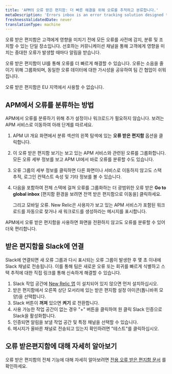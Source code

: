 ```yaml
---
title: 'APM의 오류 받은 편지함: 더 빠른 해결을 위해 오류를 추적하고 분류합니다.'
metaDescription: 'Errors inbox is an error tracking solution designed to put you in the driver’s seat when it comes to detecting, triaging, and resolving errors across your full application stack.'
freshnessValidatedDate: never
translationType: machine
---
```


오류 받은 편지함은 고객에게 영향을 미치기 전에 모든 오류를 사전에 감지, 분류 및 조치할 수 있는 단일 장소입니다. 선호하는 커뮤니케이션 채널을 통해 고객에게 영향을 미치는 중대한 오류가 발생할 때마다 알림을 받습니다.

오류 받은 편지함이 <InlinePopover type="apm"/>UI를 통해 오류를 더 빠르게 해결할 수 있습니다. 오류는 소음을 줄이기 위해 그룹화되며, 동일한 오류 데이터에 대한 가시성을 공유하여 팀 간 협업이 쉬워집니다.

<Callout variant="important">
  오류 받은 편지함은 EU 지역에서 사용할 수 없습니다.
</Callout>

## APM에서 오류를 분류하는 방법

APM에서 오류를 분류하기 위해 추가 설정이나 워크로드가 필요하지 않습니다. 보려는 APM 서비스로 이동하여 아래 단계를 따르세요.

1. APM UI 개요 화면에서 분류 섹션의 왼쪽 탐색에 있는 **오류 받은 편지함** 옵션을 클릭합니다.

2. 이 오류 받은 편지함 보기는 보고 있는 APM 서비스와 관련된 오류를 그룹화합니다. 모든 오류 세부 정보를 보고 APM UI에서 바로 오류를 분류할 수도 있습니다.

3. 오류 그룹의 세부 정보를 클릭하면 다른 화면이나 서비스로 이동하지 않고도 스택 추적, 로그인 컨텍스트 속성 및 기타 정보를 볼 수 있습니다.

4. 다음을 포함하여 전체 스택에 걸쳐 오류를 그룹화하는 더 광범위한 오류 받은 **Go to global inbox** \[편지함 환경을 보려면 전역 받은 편지함으로 이동을] 클릭하세요.

   <InlinePopover type="browser"/>

   그리고 모바일 오류. New Relic은 사용자가 보고 있는 APM 서비스가 포함된 워크로드를 자동으로 찾거나 새 워크로드를 생성하라는 메시지를 표시합니다.

APM에서 오류 받은 편지함을 사용하면 화면을 전환하지 않고도 오류를 분류할 수 있어 더욱 편리합니다.

## 받은 편지함을 Slack에 연결

Slack에 연결되면 새 오류 그룹과 다시 표시되는 오류 그룹이 발생한 후 몇 초 이내에 Slack 채널로 전송됩니다. 이를 통해 팀은 새로운 오류 또는 회귀를 빠르게 식별하고 스택 추적에 대한 직접 링크를 통해 신속하게 해결할 수 있습니다.

1. Slack 작업 공간에 [New Relic 앱](https://newrelic.slack.com/apps/AP92KQJS3-new-relic?tab=more_info) 이 설치되어 있지 않으면 먼저 설치하십시오.
2. 받은 편지함에서 오른쪽 상단 모서리에 있는 받은 편지함 설정 아이콘(톱니바퀴 모양)을 선택합니다.
3. Slack 버튼이 **꺼져** 있으면 **켜기** 로 전환합니다.
4. 사용 가능한 작업 공간이 없는 경우 "+" 버튼을 클릭하여 원 클릭 Slack 인증으로 Slack을 활성화합니다.
5. 인증되면 알림을 보낼 작업 공간 및 특정 채널을 선택할 수 있습니다.
6. 메시지가 올바른 채널로 전송되고 있는지 확인하려면 "테스트"를 클릭하십시오.

## 오류 받은편지함에 대해 자세히 알아보기

오류 받은 편지함의 전체 기능에 대해 자세히 알아보려면 [전용 오류 받은 편지함 문서](/docs/errors-inbox/errors-inbox) 를 확인하세요.